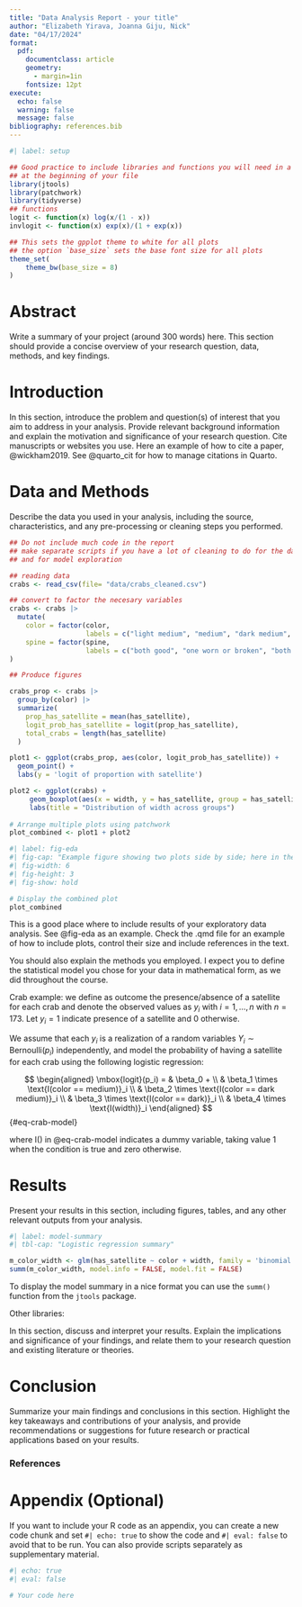 ```yaml
---
title: "Data Analysis Report - your title"
author: "Elizabeth Yirava, Joanna Giju, Nick"
date: "04/17/2024"
format:
  pdf:
    documentclass: article
    geometry:
      - margin=1in
    fontsize: 12pt
execute:
  echo: false
  warning: false
  message: false
bibliography: references.bib
---
```


```r
#| label: setup

## Good practice to include libraries and functions you will need in a chunk
## at the beginning of your file
library(jtools)
library(patchwork)
library(tidyverse)
## functions
logit <- function(x) log(x/(1 - x))
invlogit <- function(x) exp(x)/(1 + exp(x))

## This sets the gpplot theme to white for all plots
## the option `base_size` sets the base font size for all plots
theme_set(
    theme_bw(base_size = 8)
)
```

# Abstract

Write a summary of your project (around 300 words) here. This section should provide a concise overview of your research question, data, methods, and key findings.

# Introduction

In this section, introduce the problem and question(s) of interest that you aim to address in your analysis. Provide relevant background information and explain the motivation and significance of your research question. Cite manuscripts or websites you use. Here an example of how to cite a paper, @wickham2019. See  @quarto_cit for how to manage citations in Quarto.


# Data and Methods

Describe the data you used in your analysis, including the source, characteristics, and any pre-processing or cleaning steps you performed. 

```r
## Do not include much code in the report
## make separate scripts if you have a lot of cleaning to do for the data
## and for model exploration 

## reading data
crabs <- read_csv(file= "data/crabs_cleaned.csv")

## convert to factor the necesary variables
crabs <- crabs |>
  mutate(
    color = factor(color, 
                   labels = c("light medium", "medium", "dark medium", "dark")),
    spine = factor(spine, 
                   labels = c("both good", "one worn or broken", "both worn or broken")), 
)

```



```r
## Produce figures

crabs_prop <- crabs |>
  group_by(color) |>
  summarize(
    prop_has_satellite = mean(has_satellite),
    logit_prob_has_satellite = logit(prop_has_satellite),
    total_crabs = length(has_satellite)
  )

plot1 <- ggplot(crabs_prop, aes(color, logit_prob_has_satellite)) +
  geom_point() + 
  labs(y = 'logit of proportion with satellite')

plot2 <- ggplot(crabs) +
     geom_boxplot(aes(x = width, y = has_satellite, group = has_satellite)) +
     labs(title = "Distribution of width across groups")
 
# Arrange multiple plots using patchwork
plot_combined <- plot1 + plot2
```

```r
#| label: fig-eda
#| fig-cap: "Example figure showing two plots side by side; here in the caption you should write a brief description of what the two plots represents: ``Left side panel shows the logit of the proportion of crabs with satellites for each group of crabs with different color. The right side panel shows the distirbution of the width among crabs with and without satellites.'' "
#| fig-width: 6
#| fig-height: 3
#| fig-show: hold

# Display the combined plot
plot_combined
```

This is a good place where to include results of your exploratory data analysis. See @fig-eda as an example. 
Check the .qmd file for an example of how to include plots, control their size and include references in the text. 


You should also explain the methods you employed. I expect you to define the statistical model you chose for your data in mathematical form, as we did throughout the course. 

Crab example: we define as outcome the presence/absence of a satellite for each crab and denote the observed values as $y_i$ with $i = 1, \ldots, n$ with $n = 173$. Let $y_i = 1$ indicate presence of a satellite and $0$ otherwise. 

We assume that each $y_i$ is a realization of a random variables $Y_i \sim \mbox{Bernoulli}(p_i)$ independently, and model the probability of having a satellite for each crab using the following logistic regression:

$$
\begin{aligned}
  \mbox{logit}(p_i) = & \beta_0 + \\ 
                    & \beta_1 \times \text{I(color == medium)}_i  \\
                   & \beta_2 \times \text{I(color == dark medium)}_i \\
                   & \beta_3 \times \text{I(color == dark)}_i \\
                   & \beta_4  \times \text{I(width)}_i
\end{aligned}
$$ {#eq-crab-model}

where $\mbox{I}()$ in @eq-crab-model indicates a dummy variable, taking value 1 when the condition is true and zero otherwise. 

# Results
Present your results in this section, including figures, tables, and any other relevant outputs from your analysis. 

```r
#| label: model-summary
#| tbl-cap: "Logistic regression summary"

m_color_width <- glm(has_satellite ~ color + width, family = 'binomial', data = crabs)
summ(m_color_width, model.info = FALSE, model.fit = FALSE)
```

To display the model summary in a nice format you can use the `summ()` function from the `jtools` package.
 
Other libraries: 
\begin{itemize}
\item \texttt{xtable}: good if you are familiar with latex (see \href{https://cran.r-project.org/web/packages/xtable/vignettes/xtableGallery.pdf}{xtable documentation} for examples)
\item \texttt{gtable}, implements a ``grammar of table'' idea (see \url{https://gt.rstudio.com} for documentation)
\end{itemize}

In this section, discuss and interpret your results. Explain the implications and significance of your findings, and relate them to your research question and existing literature or theories.

# Conclusion

Summarize your main findings and conclusions in this section. Highlight the key takeaways and contributions of your analysis, and provide recommendations or suggestions for future research or practical applications based on your results.

### References

::: {#refs}
:::

# Appendix (Optional)

If you want to include your R code as an appendix, you can create a new code chunk and set `#| echo: true` to show the code and `#| eval: false` to avoid that to be run. You can also provide scripts separately as supplementary material.

```r
#| echo: true
#| eval: false

# Your code here
```


